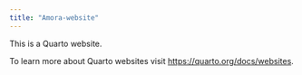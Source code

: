 ```yaml
---
title: "Amora-website"
---
```


This is a Quarto website.

To learn more about Quarto websites visit <https://quarto.org/docs/websites>.
